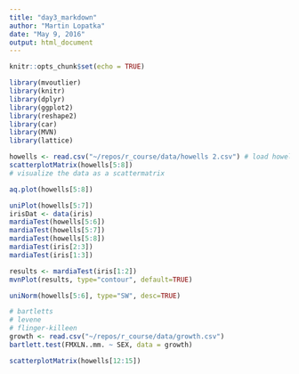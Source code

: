 ```yaml
---
title: "day3_markdown"
author: "Martin Lopatka"
date: "May 9, 2016"
output: html_document
---
```


```r
knitr::opts_chunk$set(echo = TRUE)
```

```r
library(mvoutlier)
library(knitr)
library(dplyr)
library(ggplot2)
library(reshape2)
library(car)
library(MVN)
library(lattice)
```

```r
howells <- read.csv("~/repos/r_course/data/howells 2.csv") # load howells
scatterplotMatrix(howells[5:8])
# visualize the data as a scattermatrix

aq.plot(howells[5:8])
```

```r
uniPlot(howells[5:7])
irisDat <- data(iris)
mardiaTest(howells[5:6])
mardiaTest(howells[5:7])
mardiaTest(howells[5:8])
mardiaTest(iris[2:3])
mardiaTest(iris[1:3])

results <- mardiaTest(iris[1:2])
mvnPlot(results, type="contour", default=TRUE)

uniNorm(howells[5:6], type="SW", desc=TRUE)

```

```r
# bartletts
# levene
# flinger-killeen
growth <- read.csv("~/repos/r_course/data/growth.csv")
bartlett.test(FMXLN..mm. ~ SEX, data = growth)

```

```r
scatterplotMatrix(howells[12:15])
```